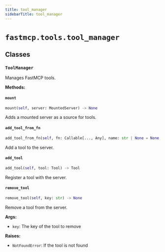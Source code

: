 ```yaml
---
title: tool_manager
sidebarTitle: tool_manager
---
```


# `fastmcp.tools.tool_manager`

## Classes

### `ToolManager`


Manages FastMCP tools.


**Methods:**

#### `mount`

```python
mount(self, server: MountedServer) -> None
```

Adds a mounted server as a source for tools.


#### `add_tool_from_fn`

```python
add_tool_from_fn(self, fn: Callable[..., Any], name: str | None = None, description: str | None = None, tags: set[str] | None = None, annotations: ToolAnnotations | None = None, serializer: Callable[[Any], str] | None = None, exclude_args: list[str] | None = None) -> Tool
```

Add a tool to the server.


#### `add_tool`

```python
add_tool(self, tool: Tool) -> Tool
```

Register a tool with the server.


#### `remove_tool`

```python
remove_tool(self, key: str) -> None
```

Remove a tool from the server.

**Args:**
- `key`: The key of the tool to remove

**Raises:**
- `NotFoundError`: If the tool is not found

